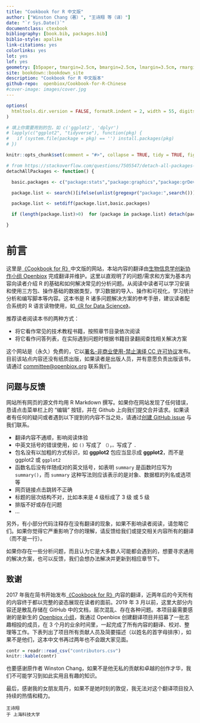 ```yaml
--- 
title: "Cookbook for R 中文版"
author: ["Winston Chang（著）", "王诗翔 等（译）"]
date: "`r Sys.Date()`"
documentclass: ctexbook
bibliography: [book.bib, packages.bib]
biblio-style: apalike
link-citations: yes
colorlinks: yes
lot: yes
lof: yes
geometry: [b5paper, tmargin=2.5cm, bmargin=2.5cm, lmargin=3.5cm, rmargin=2.5cm]
site: bookdown::bookdown_site
description: "Cookbook for R 中文版本"
github-repo:  openbiox/Cookbook-for-R-Chinese
#cover-image: images/cover.jpg
---
```


```r
options(
  htmltools.dir.version = FALSE, formatR.indent = 2, width = 55, digits = 4
)

# 填上你需要用到的包，如 c('ggplot2', 'dplyr')
# lapply(c("ggplot2", "tidyverse"), function(pkg) {
#   if (system.file(package = pkg) == '') install.packages(pkg)
# })

knitr::opts_chunk$set(comment = "#>", collapse = TRUE, tidy = TRUE, fig.align = "center", strip.white = TRUE)

# from https://stackoverflow.com/questions/7505547/detach-all-packages-while-working-in-r
detachAllPackages <- function() {

  basic.packages <- c("package:stats","package:graphics","package:grDevices","package:utils","package:datasets","package:methods","package:base")

  package.list <- search()[ifelse(unlist(gregexpr("package:",search()))==1,TRUE,FALSE)]

  package.list <- setdiff(package.list,basic.packages)

  if (length(package.list)>0)  for (package in package.list) detach(package, character.only=TRUE)

}
```

# 前言 {-}

这里是[《Cookbook for R》](http://www.cookbook-r.com/)中文版的网站，本站内容的翻译由[生物信息学创新协作小组 Openbiox](https://openbiox.org/) 完成翻译并维护。这里以直观明了的问题/需求和方案为基本内容向读者介绍 R 的基础和如何解决常见的分析问题。从阅读中读者可以学习安装和使用三方包、操作基础的数据类型，学习数据的导入、操作和可视化，学习统计分析和编写脚本等内容。这本书是 R 诸多问题解决方案的参考手册，建议读者配合系统的 R 语言读物使用，如[《R for Data Science》](https://r4ds.had.co.nz/index.html)。

推荐读者阅读本书的两种方式：

- 将它看作常见的技术教程书籍，按照章节目录依次阅读
- 将它看作问答列表，在实际遇到问题时根据书籍目录翻阅查找相关解决方案

这个网站是（永久）免费的，它以[署名-非商业使用-禁止演绎 CC 许可协议](http://creativecommons.net.cn/licenses/meet-the-licenses/)发布。目前该站点内容还没有纸质出版，如果读者是出版人员，并有意愿负责出版该书，请通过 <committee@openbiox.org> 联系我们。

## 问题与反馈

网站所有网页的源文件均用 R Markdown 撰写。如果你在网站发现了任何错误，恳请点击菜单栏上的 “编辑” 按钮，并在 Github 上向我们提交合并请求。如果读者有任何的疑问或者遇到以下提到的内容不当之处，请通过[创建 GitHub issue](https://github.com/openbiox/Cookbook-for-R-Chinese/issues) 与我们联系。

- 翻译内容不通顺，影响阅读体验
- 中英文括号的错误使用，如 `()` 写成了 `（）`，`。`写成了 `.`
- 包名没有以加粗的方式标识，如 **ggplot2** 包应当显示成 **ggplot2**，而不是 ggplot2 或 `ggplot2`
- 函数名后没有伴随成对的英文括号，如表明 `summary` 是函数时应写为 `summary()`，而 `summary` 这种写法则应该表示的是对象、数据框的列名或选项等
- 网页链接点击跳转不正确
- 标题的层次结构不对，比如本来是 4 级标成了 3 级 或 5 级
- 排版不好或存在问题
- ...

另外，有小部分代码注释存在没有翻译的现象，如果不影响读者阅读，请忽略它们。如果你觉得它严重影响了你的理解，请反馈给我们或提交相关内容所有的翻译（而不是一行）。

如果你存在一些分析问题，而且认为它是大多数人可能都会遇到的，想要寻求通用的解决方案，也可以反馈，我们会想办法解决并更新到相应章节下。

## 致谢

2017 年我在简书开始发布[《Cookbook for R》](http://www.cookbook-r.com/)内容的翻译，近两年后的今天所有的内容终于都以完整的姿态展现在读者的面前。2019 年 3 月以前，这里大部分内容还是散乱存储在 GitHub 中的文档，层次混乱、存在各种问题。本项目最需要感谢的是新生的 [Openbiox 小组](https://github.com/openbiox)，我通过 Openbiox 创建翻译项目并招募了一批志趣相投的成员，在 3 个月的业余时间里，一起完成了所有内容的翻译、校对、整理等工作。下表列出了项目所有贡献人员及简要描述（以姓名的首字母排序），如果不是他们，这本中文书再过两年也不会跟大家见面。

```r
contr = readr::read_csv("contributors.csv")
knitr::kable(contr)
```

也要感谢原作者 Winston Chang，如果不是他无私的贡献和卓越的创作才华，我们不可能学习到如此实用且有趣的知识。

最后，感谢我的女朋友周丹，如果不是她时刻的敦促，我无法对这个翻译项目投入持续的热情和精力。

```block2
王诗翔  
于 上海科技大学
```

